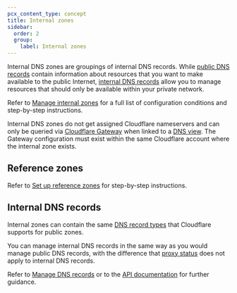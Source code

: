 ```yaml
---
pcx_content_type: concept
title: Internal zones
sidebar:
  order: 2
  group:
    label: Internal zones
---
```



Internal DNS zones are groupings of internal DNS records. While [public DNS records](/dns/manage-dns-records/) contain information about resources that you want to make available to the public Internet, [internal DNS records](#internal-dns-records) allow you to manage resources that should only be available within your private network.

Refer to [Manage internal zones](/dns/internal-dns/internal-zones/setup/) for a full list of configuration conditions and step-by-step instructions.

Internal DNS zones do not get assigned Cloudflare nameservers and can only be queried via [Cloudflare Gateway](/cloudflare-one/policies/gateway/resolver-policies/) when linked to a [DNS view](/dns/internal-dns/dns-views/). The Gateway configuration must exist within the same Cloudflare account where the internal zone exists.

## Reference zones

<Render file="reference-zone-intro" />

Refer to [Set up reference zones](/dns/internal-dns/internal-zones/reference-zones/) for step-by-step instructions.

## Internal DNS records

Internal zones can contain the same [DNS record types](/dns/manage-dns-records/reference/dns-record-types/) that Cloudflare supports for public zones.

You can manage internal DNS records in the same way as you would manage public DNS records, with the difference that [proxy status](/dns/proxy-status/) does not apply to internal DNS records.

Refer to [Manage DNS records](/dns/manage-dns-records/how-to/create-dns-records/) or to the [API documentation](/api/resources/dns/subresources/records/) for further guidance.